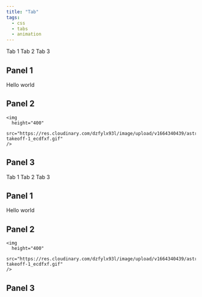 ```yaml
---
title: "Tab"
tags:
  - css
  - tabs
  - animation
---
```



<Anchor label="Default" />

<Tab id="base" description="Accusantium eius quo eligendi">
  <Fragment slot="tab-1">Tab 1</Fragment>
  <Fragment slot="tab-2">Tab 2</Fragment>
  <Fragment slot="tab-3">Tab 3</Fragment>

  <Fragment slot="content-1">
    <h2>Panel 1</h2>
    <p>Hello world</p>
  </Fragment>

  <Fragment slot="content-2">
    <h2>Panel 2</h2>

    <img
      height="400"
      src="https://res.cloudinary.com/dzfylx93l/image/upload/v1664340439/astro-takeoff-1_ecdfxf.gif"
    />
  </Fragment>

  <Fragment slot="content-3">
    <h2>Panel 3</h2>
  </Fragment>
</Tab>

<Anchor label="Index 2 open" />

<Tab id="baseTab1Open" description="Accusantium eius quo eligendi" initialOpen="2">
  <Fragment slot="tab-1">Tab 1</Fragment>
  <Fragment slot="tab-2">Tab 2</Fragment>
  <Fragment slot="tab-3">Tab 3</Fragment>

  <Fragment slot="content-1">
    <h2>Panel 1</h2>
    <p>Hello world</p>
  </Fragment>

  <Fragment slot="content-2">
    <h2>Panel 2</h2>

    <img
      height="400"
      src="https://res.cloudinary.com/dzfylx93l/image/upload/v1664340439/astro-takeoff-1_ecdfxf.gif"
    />
  </Fragment>

  <Fragment slot="content-3">
    <h2>Panel 3</h2>
  </Fragment>
</Tab>


